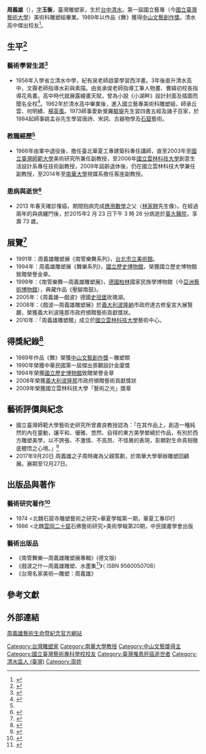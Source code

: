 {{multiple issues|
{{expand|time=2015-02-25T01:14:00+00:00}}
{{autobiography|time=2015-03-01T04:24:14+00:00}}
{{prose|time=2018-03-27T22:31:26+00:00}}
}}
{{關於|[[台灣|台灣]]的雕塑家|相同名稱的中國國民黨政治人物|周義雄 (政治人物)}}
'''周義雄'''（{{bd|1943年||2015年|}}），[[表字|字]]'''玉衡'''，臺灣雕塑家，生於[[台中市|台中]][[清水區_(台灣)|清水]]。第一屆國立藝專（今[[國立臺灣藝術大學|國立臺灣藝術大學]]）美術科雕塑組畢業。1989年以作品《舞》獲得[[中山文藝創作獎|中山文藝創作獎]]。清水高中傑出校友<ref>{{Cite web|url=http://www.cshs.tc.edu.tw/ischool/publish_page/38/?cid=517|title=招生資訊|accessdate=2018-03-27|work=招生資訊|language=zh-TW|archive-date=2020-01-11|archive-url=https://web.archive.org/web/20200111062913/http://www.cshs.tc.edu.tw/ischool/publish_page/38/?cid=517|dead-url=yes}}</ref>。

== 生平<ref>{{Cite web|url=http://sciencedch.blogspot.tw/2016/03/blog-post_27.html|title=雕塑家：周義雄先生|accessdate=2018-03-27|work=sciencedch.blogspot.tw|archive-date=2018-03-28|archive-url=https://web.archive.org/web/20180328102448/http://sciencedch.blogspot.tw/2016/03/blog-post_27.html|dead-url=no}}</ref> ==

=== 藝術學習生涯<ref name=":0">{{Cite web|url=http://sciencedch.blogspot.tw/2016/03/blog-post_27.html|title=雕塑家：周義雄先生|accessdate=2018-03-27|work=sciencedch.blogspot.tw|archive-date=2018-03-28|archive-url=https://web.archive.org/web/20180328102448/http://sciencedch.blogspot.tw/2016/03/blog-post_27.html|dead-url=no}}</ref> ===
* 1956年入學省立清水中學，紀有泉老師啟蒙學習西洋畫。3年後直升清水高中，文霽老師指導水彩與素描。由吳承俊老師指導工筆人物畫、曹緯初校長指導花鳥畫。高中時代就展露繪畫天賦，曾為小說《小湖畔》設計封面及插圖而聞名全校<ref>{{Cite web|url=http://www.fongyuan.org/newsletter/16/203/|title=中華奉元書院|accessdate=2018-03-27|work=中華奉元書院|archive-date=2019-06-11|archive-url=https://web.archive.org/web/20190611182300/http://www.fongyuan.org/newsletter/16/203/|dead-url=no}}</ref>。1962年於清水高中畢業後，進入國立藝專美術科雕塑組，師承丘雲、何明績、[[楊英風|楊英風]]。1973師事愛新覺羅[[毓鋆|毓鋆]]先生習四書五經及諸子百家，於1984起師事姚孟谷先生學習唐詩、宋詞、古器物學及[[北石窟寺|石窟]]藝術。

=== 教職經歷<ref name=":0" /> ===
* 1966年由軍中退役後，擔任臺北華夏工專建築科專任講師，直至2003年至[[國立臺灣師範大學|國立臺灣師範大學]]美術研究所兼任副教授，至2006年[[國立雲林科技大學|國立雲林科技大學]]創意生活設計系專任技術副教授，2009年屆齡退休後，仍在國立雲林科技大學兼任副教授，至2014年至[[南華大學_(臺灣)|南華大學]]視媒系擔任客座副教授。

=== 患病與逝世<ref>{{Cite news|url=http://www.chinatimes.com/realtimenews/20150224003776-260405|title=第一代本土雕塑家 周義雄辭世|last=中時電子報|newspaper=中時電子報|accessdate=2018-03-27|language=zh-TW|archive-date=2019-06-19|archive-url=https://web.archive.org/web/20190619235134/https://www.chinatimes.com/realtimenews/20150224003776-260405|dead-url=no}}</ref> ===
* 2013 年春天確診罹癌，期間抱病完成[[应用数学|應用數學]]之父〈[[林家翹|林家翹]]先生像〉。在經過兩年的與病纏鬥後，於2015年2 月 23 日下午 3 時 26 分病逝於[[國立臺灣大學醫學院附設醫院|臺大醫院]]，享壽 73 歲。

==展覽<ref>{{Cite web|url=http://asc.org.tw/index.php/2014-06-04-00-03-02/category/56-2014-07-23-05-55-34|title=線上藝廊 - 周義雄|accessdate=2018-03-27|work=asc.org.tw|language=zh-tw|archive-date=2020-10-23|archive-url=https://web.archive.org/web/20201023030842/http://asc.org.tw/index.php/2014-06-04-00-03-02/category/56-2014-07-23-05-55-34|dead-url=no}}</ref>==
* 1991年：周義雄雕塑展《南管樂舞系列》，[[台北市立美術館|台北市立美術館]]。
* 1994年：周義雄雕塑展《舞樂系列》，[[國立歷史博物館|國立歷史博物館]]，榮獲國立歷史博物館致贈榮譽金章。
* 1999年：《南管樂舞—周義雄雕塑展》，[[德國|德國]][[柏林|柏林]]國家民族學博物館（今[[亞洲藝術博物館|亞洲藝術博物館]]），典藏作品《壓腳南鼓》。
* 2005年：《周義雄—戲波》德國[[史坦堡|史坦堡]]玫瑰湖。
* 2008年：《戲波—周義雄雕塑展》於[[義大利|義大利]][[波隆納|波隆納]]市政府達古修皇宮大展覽廳，榮獲義大利波隆那市政府頒贈藝術貢獻獎狀。
* 2010年：「周義雄雕塑館」成立於[[國立雲林科技大學|國立雲林科技大學]]藝術中心。

== 得獎紀錄<ref>{{Cite web|url=http://digitalarchives.artcenter.ncku.edu.tw/artsdigital/author/author_fetch?id=M-047|title=成大數位藝廊|accessdate=2018-03-27|work=digitalarchives.artcenter.ncku.edu.tw|language=en|archive-date=2018-03-28|archive-url=https://web.archive.org/web/20180328041330/http://digitalarchives.artcenter.ncku.edu.tw/artsdigital/author/author_fetch?id=M-047|dead-url=no}}</ref> ==
* 1989年作品《舞》榮獲[[中山文藝創作獎|中山文藝創作獎]]－雕塑類
* 1990年榮獲中華民國第一屆傑出景觀設計金廈獎
* 1994年榮獲[[國立歷史博物館|國立歷史博物館]]致贈榮譽金章
* 2008年榮獲[[博洛尼亚|義大利波隆那]]市政府頒贈藝術貢獻獎狀
* 2009年榮獲國立雲林科技大學「藝術之光」獎章

== 藝術評價與紀念 ==
* 國立臺灣師範大學藝術史研究所曾肅良教授認為：「在其作品上，創造一種純然的內在靈動，讓平和、優雅、悠然、自得的東方美學縈繞於作品，有別於西方雕塑美學，以不誇張、不激情、不高昂、不怪異的表現，彰顯對生命真相徹底體悟之心境。」<ref>{{Cite book|title=《台灣名家美術雕塑100YEARS周義雄》|last=曾|first=肅良|publisher=新北市香柏樹文化科技股份有限公司|year=2013|isbn=9789866127007|location=台灣新北市|pages=64}}</ref>
* 2017年9月20日 周義雄之子周時雍為父親策劃，於南華大學舉辦雕塑回顧展。展期至12月27日。

==出版品與著作==

=== 藝術研究著作<ref>{{Cite web|url=http://www.art.tcsac.gov.tw/artists/Details.aspx?Parser=99,5,30,,,,,248|title=臺中市美術家資料館|accessdate=2018-03-27|date=2018-03-28|last=臺中市美術家資料館|work=臺中市美術家資料館|archive-date=2020-09-28|archive-url=https://web.archive.org/web/20200928190418/https://www.art.tcsac.gov.tw/artists/Details.aspx?Parser=99,5,30,,,,,248|dead-url=no}}</ref> ===
* 1974 <北魏石窟寺雕塑藝術之研究>華夏學報第一期，華夏工專印行
* 1986 <北魏[[雲岡石窟|雲岡二十窟]]石佛藝術研究>美術學報第20期，中民國畫學會出版

=== 藝術出版品 ===
*《南管舞樂—周義雄雕塑展專輯》(德文版) 
*《戲波之什—周義雄雕塑、水墨集<ref>{{Cite web|url=http://publish.tpc.gov.tw/yankau/publish/book_1009501104.htm|title=台北縣政府出版品|accessdate=2018-03-27|work=publish.tpc.gov.tw|archive-url=https://web.archive.org/web/20180328041331/http://publish.tpc.gov.tw/yankau/publish/book_1009501104.htm|archive-date=2018-03-28|dead-url=yes}}</ref>》（ ISBN 9560050708）
*《台灣名家美術—雕塑：周義雄》

== 參考文獻 ==
<references />

== 外部連結 ==
[https://web.archive.org/web/20180328102530/http://www.cih.rumotan.com/index.php 周義雄藝術生命暨紀念官方網站]

[[Category:台灣雕塑家|Category:台灣雕塑家]]
[[Category:南華大學教授|Category:南華大學教授]]
[[Category:中山文藝獎得主|Category:中山文藝獎得主]]
[[Category:國立臺灣藝術專科學校校友|Category:國立臺灣藝術專科學校校友]]
[[Category:臺灣罹患肝癌逝世者|Category:臺灣罹患肝癌逝世者]]
[[Category:清水區人_(臺灣)|Category:清水區人 (臺灣)]]
[[Category:周姓|Category:周姓]]